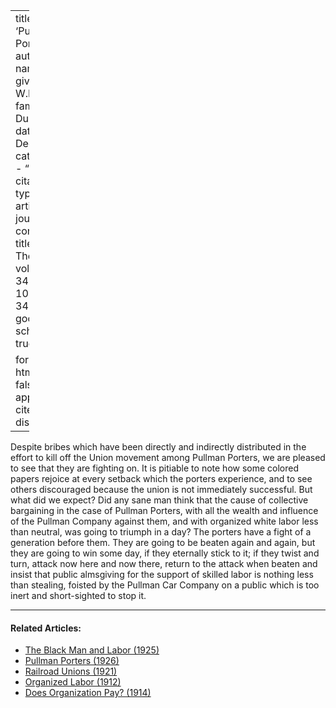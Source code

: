 
---
title: 'Pullman Porters'
author:
  - name:
      given: W.E.B.
      family: Du Bois
date: Dec. 1927
categories: 
  - ""
citation: 
  type: article-journal
  container-title: The Crisis
  volume: 34
  issue: 10
  page: 348
google-scholar: true

format:
  html:
    toc: false
    appendix-cite-as: display
---


Despite bribes which have been directly and indirectly distributed in the effort to kill off the Union movement among Pullman Porters, we are pleased to see that they are fighting on. It is pitiable to note how some colored papers rejoice at every setback which the porters experience, and to see others discouraged because the union is not immediately successful. But what did we expect? Did any sane man think that the cause of collective bargaining in the case of Pullman Porters, with all the wealth and influence of the Pullman Company against them, and with organized white labor less than neutral, was going to triumph in a day? The porters have a fight of a generation before them. They are going to be beaten again and again, but they are going to win some day, if they eternally stick to it; if they twist and turn, attack now here and now there, return to the attack when beaten and insist that public almsgiving for the support of skilled labor is nothing less than stealing, foisted by the Pullman Car Company on a public which is too inert and short-sighted to stop it. 

<!-- Similar articles start here -->
<div  class="clear-wrap"></div>
<hr>
#### Related Articles:

* [The Black Man and Labor (1925)](/Volumes/31/02/black_man_and_labor.html)
* [Pullman Porters (1926)](/Volumes/31/03/pullman_porters.html)
* [Railroad Unions (1921)](/Volumes/22/05/railroad_unions.html)
* [Organized Labor (1912)](/Volumes/04/03/organized_labor.html)
* [Does Organization Pay? (1914)](/Volumes/07/06/does_organization_pay.html)

<!-- Similar articles end here -->
